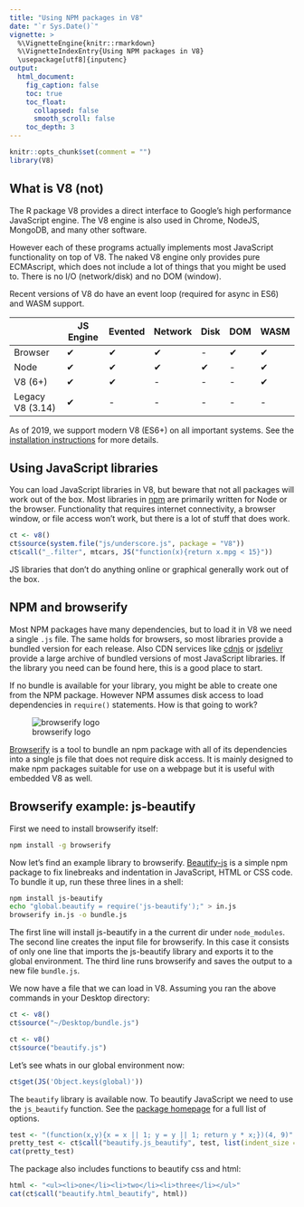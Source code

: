 ```yaml
---
title: "Using NPM packages in V8"
date: "`r Sys.Date()`"
vignette: >
  %\VignetteEngine{knitr::rmarkdown}
  %\VignetteIndexEntry{Using NPM packages in V8}
  \usepackage[utf8]{inputenc} 
output:
  html_document:
    fig_caption: false
    toc: true
    toc_float:
      collapsed: false
      smooth_scroll: false
    toc_depth: 3
---
```


```r
knitr::opts_chunk$set(comment = "")
library(V8)
```

## What is V8 (not)

The R package V8 provides a direct interface to Google's high performance JavaScript engine. The V8 engine is also used in Chrome, NodeJS, MongoDB, and many other software. 

However each of these programs actually implements most JavaScript functionality on top of V8. The naked V8 engine only provides pure ECMAscript, which does not include a lot of things that you might be used to. There is no I/O (network/disk) and no DOM (window). 

Recent versions of V8 do have an event loop (required for async in ES6) and WASM support.

|            | JS Engine | Evented  | Network | Disk | DOM | WASM
|------------|--------|-----------|------|---------|-----|------
| Browser    | ✔      | ✔        | ✔    | -       | ✔   |✔   |
| Node       | ✔      | ✔        | ✔    | ✔       | -   |✔   |
| V8 (6+)    | ✔      | ✔        | -    | -        | -   |✔   |
| Legacy V8 (3.14)  | ✔      | -        | -    | -        | -   |-

As of 2019, we support modern V8 (ES6+) on all important systems. See the [installation instructions](https://github.com/jeroen/V8#installation) for more details.


## Using JavaScript libraries

You can load JavaScript libraries in V8, but beware that not all packages will work out of the box. Most libraries in [npm](https://www.npmjs.com) are primarily written for Node or the browser. Functionality that requires internet connectivity, a browser window, or file access won't work, but there is a lot of stuff that does work.


```r
ct <- v8()
ct$source(system.file("js/underscore.js", package = "V8"))
ct$call("_.filter", mtcars, JS("function(x){return x.mpg < 15}"))
```

JS libraries that don't do anything online or graphical generally work out of the box.

## NPM and browserify

Most NPM packages have many dependencies, but to load it in V8 we need a single `.js` file. The same holds for browsers, so most libraries provide a bundled version for each release. Also CDN services like [cdnjs](https://cdnjs.com) or [jsdelivr](https://www.jsdelivr.com) provide a large archive of bundled versions of most JavaScript libraries. If the library you need can be found here, this is a good place to start.

If no bundle is available for your library, you might be able to create one from the NPM package. However NPM assumes disk access to load dependencies in `require()` statements. How is that going to work?

![browserify logo](http://jeroen.github.io/V8/browserify.png)

[Browserify](https://browserify.org/) is a tool to bundle an npm package with all of its dependencies into a single js file that does not require disk access. It is mainly designed to make npm packages suitable for use on a webpage but it is useful with embedded V8 as well. 

## Browserify example: js-beautify

First we need to install browserify itself:

```bash
npm install -g browserify
```

Now let's find an example library to browserify. [Beautify-js](https://www.npmjs.com/package/js-beautify) is a simple npm package to fix linebreaks and indentation in JavaScript, HTML or CSS code. To bundle it up, run these three lines in a shell:

```bash
npm install js-beautify
echo "global.beautify = require('js-beautify');" > in.js
browserify in.js -o bundle.js
```

The first line will install js-beautify in a the current dir under `node_modules`.
The second line creates the input file for browserify. In this case it consists of only
one line that imports the js-beautify library and exports it to the global environment.
The third line runs browserify and saves the output to a new file `bundle.js`.

We now have a file that we can load in V8. Assuming you ran the above commands in your Desktop directory:

```r
ct <- v8()
ct$source("~/Desktop/bundle.js")
```

```r
ct <- v8()
ct$source("beautify.js")
```

Let's see whats in our global environment now:

```r
ct$get(JS('Object.keys(global)'))
```

The `beautify` library is available now. To beautify JavaScript we need to use the `js_beautify` function. See the [package homepage](https://www.npmjs.com/package/js-beautify) for a full list of options.

```r
test <- "(function(x,y){x = x || 1; y = y || 1; return y * x;})(4, 9)"
pretty_test <- ct$call("beautify.js_beautify", test, list(indent_size = 2))
cat(pretty_test)
```

The package also includes functions to beautify css and html:

```r
html <- "<ul><li>one</li><li>two</li><li>three</li></ul>"
cat(ct$call("beautify.html_beautify", html))
```


